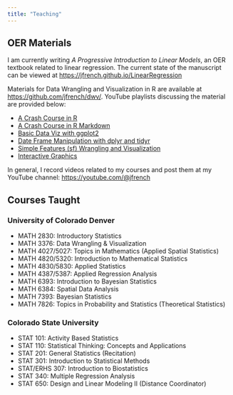 ---
title: "Teaching"
---

## OER Materials

I am currently writing *A Progressive Introduction to Linear Models*, an OER textbook related to linear regression. The current state of the manuscript can be viewed at [https://jfrench.github.io/LinearRegression](https://jfrench.github.io/LinearRegression)

Materials for Data Wrangling and Visualization in R are available at [https://github.com/jfrench/dwv/](https://github.com/jfrench/dwv/). YouTube playlists discussing the material are provided below:

- [A Crash Course in R](https://youtube.com/playlist?list=PLkrJrLs7xfbUNe79bzEetcE0g-vHZT8XR)
- [A Crash Course in R Markdown](https://youtube.com/playlist?list=PLkrJrLs7xfbXJ0F9yc-n8PzvoFv4qmM-N)
- [Basic Data Viz with ggplot2](https://youtube.com/playlist?list=PLkrJrLs7xfbVbI1WHs8FfkOoFvtiI6EXd)
- [Date Frame Manipulation with dplyr and tidyr](https://youtube.com/playlist?list=PLkrJrLs7xfbXaM7ukwxGu6xie3X64XVH3)
- [Simple Features (sf) Wrangling and Visualization](https://youtube.com/playlist?list=PLkrJrLs7xfbWjD2rp3pIV85lby-tR3Cnu)
- [Interactive Graphics](https://youtube.com/playlist?list=PLkrJrLs7xfbW0Oiu9cXHHVbsUn-R7-BmJ)

In general, I record videos related to my courses and post them at my YouTube channel: [https://youtube.com/@jfrench](https://youtube.com/@jfrench)

## Courses Taught

### University of Colorado Denver

- MATH 2830: Introductory Statistics
- MATH 3376: Data Wrangling & Visualization
- MATH 4027/5027: Topics in Mathematics (Applied Spatial Statistics)
- MATH 4820/5320: Introduction to Mathematical Statistics
- MATH 4830/5830: Applied Statistics
- MATH 4387/5387: Applied Regression Analysis
- MATH 6393: Introduction to Bayesian Statistics
- MATH 6384: Spatial Data Analysis
- MATH 7393: Bayesian Statistics
- MATH 7826: Topics in Probability and Statistics (Theoretical Statistics)

### Colorado State University

- STAT 101: Activity Based Statistics
- STAT 110: Statistical Thinking: Concepts and Applications
- STAT 201: General Statistics (Recitation)
- STAT 301: Introduction to Statistical Methods
- STAT/ERHS 307: Introduction to Biostatistics
- STAT 340: Multiple Regression Analysis
- STAT 650: Design and Linear Modeling II (Distance Coordinator) 

